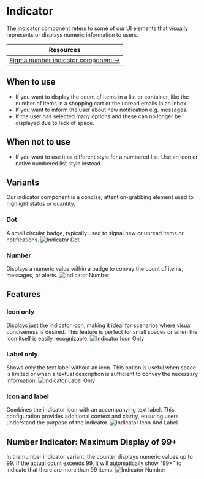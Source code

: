 

<Meta of={NumberIndicatorStories} />

# Indicator
The indicator component refers to some of our UI elements that visually represents or displays numeric information to users.

| Resources                                                                                                                                                       |
|-----------------------------------------------------------------------------------------------------------------------------------------------------------------|
| [Figma number indicator component →](https://www.figma.com/design/zPvPwPgb4EsYFXKC2nhzSG/Infineon-DDS-%7C-Main?node-id=14392-7580&amp;amp;t=aY9BfRC7bLZytmWu-4) |

## When to use
- If you want to display the count of items in a list or container, like the number of items in a shopping cart or the unread emails in an inbox.
- If you want to inform the user about new notification e.g. messages.
- If the user has selected many options and these can no longer be displayed due to lack of space.

## When not to use
- If you want to use it as different style for a numbered list. Use an icon or native numbered list style instead.

## Variants
Our indicator component is a concise, attention-grabbing element used to highlight status or quantity.

### Dot
A small circular badge, typically used to signal new or unread items or notifications.
<img src={NumberIndicatorVarDot} alt="Indicator Dot" />

### Number
Displays a numeric value within a badge to convey the count of items, messages, or alerts.
<img src={NumberIndicatorVarNumber} alt="Indicator Number" />

## Features
### Icon only
Displays just the indicator icon, making it ideal for scenarios where visual conciseness is desired. This feature is perfect for small spaces or when the icon itself is easily recognizable.
<img src={NumberIndicatorFeatureIconOnly} alt="Indicator Icon Only" />

### Label only
Shows only the text label without an icon. This option is useful when space is limited or when a textual description is sufficient to convey the necessary information.
<img src={NumberIndicatorFeatureLabelOnly} alt="Indicator Label Only" />

### Icon and label
Combines the indicator icon with an accompanying text label. This configuration provides additional context and clarity, ensuring users understand the purpose of the indicator.
<img src={NumberIndicatorFeatureIconLabel} alt="Indicator Icon And Label" />

## Number Indicator: Maximum Display of 99+
In the number indicator variant, the counter displays numeric values up to 99. If the actual count exceeds 99, it will automatically show "99+" to indicate that there are more than 99 items.
<img src={NumberIndicatorVarNumber} alt="Indicator Number" />